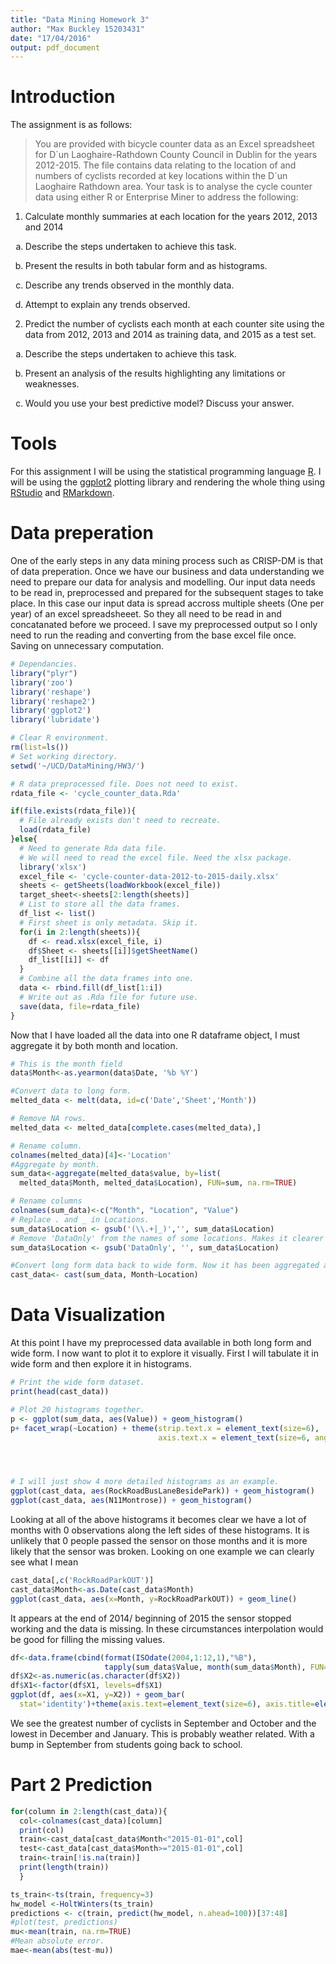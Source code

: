 ```yaml
---
title: "Data Mining Homework 3"
author: "Max Buckley 15203431"
date: "17/04/2016"
output: pdf_document
---
```

# Introduction
The assignment is as follows:

>You are provided with bicycle counter data as an Excel spreadsheet for D´un Laoghaire-Rathdown County Council in Dublin for the years 2012-2015. The file contains data relating to the location of and numbers of cyclists recorded at key locations within the D´un Laoghaire Rathdown area. Your task is to analyse the cycle counter data using either R or Enterprise Miner to address the following:

1. Calculate monthly summaries at each location for the years 2012, 2013 and 2014

a) Describe the steps undertaken to achieve this task.

b) Present the results in both tabular form and as histograms.

c) Describe any trends observed in the monthly data.

d) Attempt to explain any trends observed.

2. Predict the number of cyclists each month at each counter site using the data from 2012, 2013 and 2014 as training data, and 2015 as a test set.

a) Describe the steps undertaken to achieve this task.

b) Present an analysis of the results highlighting any limitations or weaknesses.

c) Would you use your best predictive model? Discuss your answer.

# Tools
For this assignment I will be using the statistical programming language [R]. I will be using the [ggplot2] plotting library and rendering the whole thing using [RStudio] and [RMarkdown].

# Data preperation
One of the early steps in any data mining process such as CRISP-DM is that  of data preperation. Once we have our business and data understanding we need to prepare our data for analysis and modelling.  Our input data needs to be read in, preprocessed and prepared for the subsequent stages to take place. In this case our input data is spread accross multiple sheets (One per year) of an excel spreadsheeet. So they all need to be read in and concatanated before we proceed. I save my preprocessed output so I only need to run the reading and converting from the base excel file once. Saving on unnecessary computation.

```r
# Dependancies.
library("plyr")
library('zoo')
library('reshape')
library('reshape2')
library('ggplot2')
library('lubridate')

# Clear R environment.
rm(list=ls())
# Set working directory.
setwd('~/UCD/DataMining/HW3/')

# R data preprocessed file. Does not need to exist.
rdata_file <- 'cycle_counter_data.Rda'

if(file.exists(rdata_file)){
  # File already exists don't need to recreate.
  load(rdata_file)
}else{
  # Need to generate Rda data file.
  # We will need to read the excel file. Need the xlsx package.  
  library('xlsx')
  excel_file <- 'cycle-counter-data-2012-to-2015-daily.xlsx'
  sheets <- getSheets(loadWorkbook(excel_file))
  target_sheet<-sheets[2:length(sheets)]
  # List to store all the data frames.
  df_list <- list()
  # First sheet is only metadata. Skip it.
  for(i in 2:length(sheets)){
    df <- read.xlsx(excel_file, i)
    df$Sheet <- sheets[[i]]$getSheetName()
    df_list[[i]] <- df
  }
  # Combine all the data frames into one.
  data <- rbind.fill(df_list[1:i])
  # Write out as .Rda file for future use.
  save(data, file=rdata_file)
}

```

Now that I have loaded all the data into one R dataframe object, I must aggregate it by both month and location.

```r
# This is the month field
data$Month<-as.yearmon(data$Date, '%b %Y')

#Convert data to long form.
melted_data <- melt(data, id=c('Date','Sheet','Month'))

# Remove NA rows.
melted_data <- melted_data[complete.cases(melted_data),]

# Rename column.
colnames(melted_data)[4]<-'Location'
#Aggregate by month.
sum_data<-aggregate(melted_data$value, by=list(
  melted_data$Month, melted_data$Location), FUN=sum, na.rm=TRUE)

# Rename columns
colnames(sum_data)<-c("Month", "Location", "Value")
# Replace . and _ in Locations.
sum_data$Location <- gsub('(\\.+|_)','', sum_data$Location)
# Remove 'DataOnly' from the names of some locations. Makes it clearer in plots.
sum_data$Location <- gsub('DataOnly', '', sum_data$Location)

#Convert long form data back to wide form. Now it has been aggregated and cleaned.
cast_data<- cast(sum_data, Month~Location)
```
# Data Visualization
At this point I have my preprocessed data available in both long form and wide form. I now want to plot it to explore it visually. First I will tabulate it in wide form and then explore it in histograms.

```r
# Print the wide form dataset.
print(head(cast_data))

# Plot 20 histograms together.
p <- ggplot(sum_data, aes(Value)) + geom_histogram()
p+ facet_wrap(~Location) + theme(strip.text.x = element_text(size=6),
                                 axis.text.x = element_text(size=6, angle=45))




# I will just show 4 more detailed histograms as an example.
ggplot(cast_data, aes(RockRoadBusLaneBesidePark)) + geom_histogram()
ggplot(cast_data, aes(N11Montrose)) + geom_histogram()

```

Looking at all of the above histograms it becomes clear we have a lot of months with 0 observations along the left sides of these histograms. It is unlikely that 0 people passed the sensor on those months and it is more likely that the sensor was broken. Looking on one example we can clearly see what I mean

```r
cast_data[,c('RockRoadParkOUT')]
cast_data$Month<-as.Date(cast_data$Month)
ggplot(cast_data, aes(x=Month, y=RockRoadParkOUT)) + geom_line()
```

It appears at the end of 2014/ beginning of 2015 the sensor stopped working and the data is missing. In these circumstances interpolation would be good for filling the missing values.

```r
df<-data.frame(cbind(format(ISOdate(2004,1:12,1),"%B"),
                     tapply(sum_data$Value, month(sum_data$Month), FUN=mean)))
df$X2<-as.numeric(as.character(df$X2))
df$X1<-factor(df$X1, levels=df$X1)
ggplot(df, aes(x=X1, y=X2)) + geom_bar(
  stat='identity')+theme(axis.text=element_text(size=6), axis.title=element_text(size=14)) + xlab("Month") + ylab("Average Cyclists")
````

We see the greatest number of cyclists in September and October and the lowest in December and January. This is probably weather related. With a bump in September from students going back to school.

# Part 2 Prediction

```r
for(column in 2:length(cast_data)){
  col<-colnames(cast_data)[column]
  print(col)
  train<-cast_data[cast_data$Month<"2015-01-01",col]
  test<-cast_data[cast_data$Month>="2015-01-01",col]
  train<-train[!is.na(train)]
  print(length(train))
  }

ts_train<-ts(train, frequency=3)
hw_model <-HoltWinters(ts_train)
predictions <- c(train, predict(hw_model, n.ahead=100))[37:48]
#plot(test, predictions)
mu<-mean(train, na.rm=TRUE)
#Mean absolute error.
mae<-mean(abs(test-mu))

```



[Github]:https://github.com/maxwbuckley/DataMiningHW2
[ggplot2]:http://ggplot2.org/
[R]:http://www.r-project.org/
[RStudio]:http://www.rstudio.com/
[RMarkdown]:http://rmarkdown.rstudio.com/